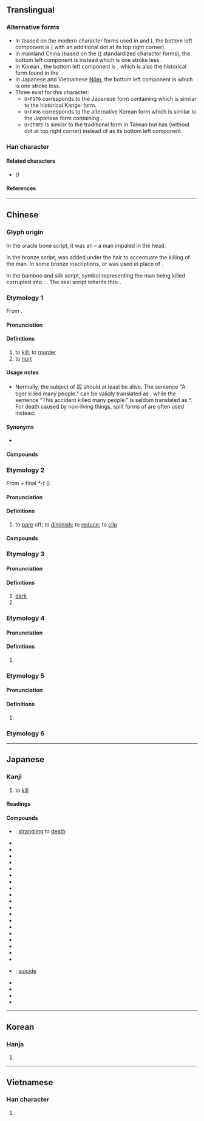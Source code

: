 {{also|杀}}
{{character info/new}}
{{character info|0xF970}}
{{character info|0xFA96}}
{{character info|0x2F8F5}}
==Translingual==
{{CJKV-forms|殺|杀|殺|殺}}

===Alternative forms===
* In {{w|traditional Chinese}} (based on the modern character forms used in {{w|zh:國字標準字體|Taiwan}} and {{w|zh:常用字字形表|Hong Kong}}), the bottom left component is {{l|mul|朮}} ({{l|mul|𣎳}} with an additional dot at its top right corner).
* In mainland China (based on the {{w|Xin Zixing}} ({{w2|zh|新字形}}) standardized character forms), the bottom left component is {{l|mul|朩}} instead which is one stroke less.
* In Korean {{w|hanja}}, the bottom left component is {{l|mul|术}}, which is also the historical form found in the {{w|Kangxi dictionary}}.
* In Japanese {{w|shinjitai}} and Vietnamese [[Nôm]], the bottom left component is {{l|mul|木}} which is one stroke less.
* Three {{w|CJK Compatibility Ideographs}} exist for this character:
** <code>U+F970</code> corresponds to the Japanese {{w|kyūjitai}} form containing {{l|mul|术}} which is similar to the historical Kangxi form.
** <code>U+FA96</code> corresponds to the alternative Korean form which is similar to the Japanese {{w|shinjitai}} form containing {{l|mul|木}}.
** <code>U+2F8F5</code> is similar to the traditional form in Taiwan but has {{l|mul|𣎳}} (without dot at top right corner) instead of {{l|mul|朮}} as its bottom left component.

===Han character===
{{Han char|rn=79|rad=殳|as=07|asmj+=06|sn=11|snmj+=10|four=47947|canj=KCHNE,KDHNE|ids=⿰⿱㐅朩殳(G),⿰⿱㐅朮殳(HT),⿰⿱㐅木殳(JV,<code>U+FA96</code>),⿰⿱㐅术殳(K,<code>U+F970</code>).⿰⿱㐅𣎳殳(<code>U+2F8F5</code>)}}

====Related characters====
* {{l|mul|[[杀]]}} ''({{w|Simplified Chinese}})''

====References====
{{Han ref|kx=0585.110|dkj=16638|dj=0978.050|hdz=32157.010|uh=6BBA}}
{{Han ref|uh=F970}}
{{Han ref|uh=FA96}}
{{Han ref|uh=2F8F5}}

----

==Chinese==
{{zh-forms|s=杀}}

===Glyph origin===
{{Han etym}}

In the oracle bone script, it was an {{Han compound|戈||t1=spear|t2=hair|ls=ic|nocap=y}} – a man impaled in the head.

In the bronze script, {{zh-l|*人|man}} was added under the hair to accentuate the killing of the man. In some bronze inscriptions, {{zh-l|*殳|spear}} or {{zh-l|*攴}} was used in place of {{lang|zh|戈}}.

In the bamboo and silk script, symbol representing the man being killed corrupted into {{zh-l|*杀}}: {{Han compound|乂|t1=weapon for killing|𣎳}}. The seal script inherits this: {{Han compound|𣏂|c1=p|殳|c2=s|t2=spear|ls=psc}}.

===Etymology 1===
From {{inh|zh|sit-pro|*g/b-sat}}.

====Pronunciation====
{{zh-pron
|m=shā
|m-s=
|dg=
|c=saat3
|c-t=
|g=
|h=pfs=sat;gd=sad5
|j=
|mb=suŏi
|md=sák
|mn=sat/qz,xm,zz:soah
|mn_note=sat - literary; soah - vernacular
|mn-t=suah4
|w=4saq
|x=
|mc=2
|oc=1,2
|cat=v
}}

====Definitions====
{{zh-hanzi}}

# to [[kill]]; to [[murder]]
# to [[hurt]]

====Usage notes====
* Normally, the subject of 殺 should at least be alive. The sentence "A tiger killed many people." can be validly translated as {{lang|zh|老虎殺死數人}}, while the sentence "This accident killed many people." is seldom translated as *{{lang|zh|這次事故殺死數人}}. For death caused by non-living things, split forms of {{zh-l|致死}} are often used instead:
*: {{zh-x|這 次 事故 '''致''' 數 人 '''死亡'''。|This accident '''caused''' many people's '''death'''.}}

====Synonyms====
* {{sense|to kill}}
{{zh-syn-saurus|殺死}}
{{zh-dial}}
{{zh-dial|宰}}

====Compounds====
{{zh-der|凶殺|不教而殺|一概抹殺|六殺|慈悲殺人|以殺去殺|妨殺|喊殺|慢性自殺|劫殺|切腹自殺|忒殺|刺殺|宰殺|惡支殺|他殺|天生天殺|卸磨殺驢|一筆抹殺|大殺風景|低溫殺菌|凶殺案|以殺止殺|屠殺|好生惡殺|嚴殺|喊殺連天|封殺|情殺|射殺|姦殺|夾殺|天殺的|合殺|大殺|大屠殺|坑殺|仇殺|勝殘去殺|廝殺|嗜殺成性|剿殺|去殺勝殘|借刀殺人|借劍殺人|殺掠|溷殺|扼殺|殺死|殺氣|格殺|掩殺|殺家達子|殺人償命|殺雞為黍|殺價|收殺|殺人放火|掠殺|殺風景|斫殺|殺人如蓺|殺機|殺身成義|殺坯|殺蟲器|殺生之權|打殺|毒殺|殺雞炊黍|毀車殺馬|殺出重圍|殺人如麻|止殺|殺傷力|抹殺|殺馬毀車|殺傷|殺人罪|畏罪自殺|斬刈殺伐|濫殺無辜|殺伐|接殺|殺雞取卵|搏殺|殺才|殺氣騰騰|捕殺|殺身成名|生殺之權|殺伐決斷|殺妻求將|殺人盈野|曾子殺彘|殘殺|槍殺|殺戮|打打殺殺|暗殺|殺身救國|殺彘教子|殺人滅跡|殺頭|殺青|殺菌|殺生之柄|殺身報國|殺一儆百|殺菌劑|獵殺|牲殺|撲殺|殺身為報|殺害|殺敵致果|氣殺鍾馗|抄殺|打魚殺家|殺一利百|故殺|殺人犯|生殺與奪|生殺大權|生殺予奪|殺身|殺戒|殺身出生|狙殺|按殺|淹殺|殺雞儆猴|殺身之禍|殺威風|殺人越貨|拉殺|殺生與奪|殺口甜|砍殺|殺雞駭猴|殺雞扯脖|殺生|爛殺|拋閃殺人|捐殘去殺|曾參殺人|沒亂殺|殺人如草|殺狗勸夫|殺蟲劑|殺聲震天|殺狗記|殺手鐧|殺手|殺性子|殺威棒|殺千刀|殺剁|殺人如芥|格殺勿論|破殺殺|殺身成仁|春生秋殺|斬盡殺絕|殺人滅口|逼殺|過失殺人|義刑義殺|觸殺|絞殺|誤殺|虐殺|藥殺|誘殺|通殺|衝殺|馬殺雞|荊劉拜殺|躁殺|肅殺|雙殺|覆軍殺將|誅殺|苦殺|鴆殺|追殺|謀殺|趕盡殺絕|誅盡殺絕|虧殺|自相殘殺|自殺|捧殺}}

===Etymology 2===
From {{och-l|衰|to diminish; to decay}} + final ''*-t'' ({{zh-ref|Schuessler, 2007}}).

====Pronunciation====
{{zh-pron
|m=殺
|c=saai3
|h=
|md=sái
|mn=
|w=
|dial=n
|mc=1
|oc=2,1
|cat=v
}}

====Definitions====
{{zh-hanzi}}

# to [[pare]] off; to [[diminish]]; to [[reduce]]; to [[clip]]
#: {{zh-x|隆殺 之 義 辨 矣。|The principle of increase and dimunution (of sumptuary allowances) is defined.|CL|ref={{w2|zh|荀子}}, {{lang|zh|《樂論》}}}}

====Compounds====
{{zh-der|fold=1|幽殺|不殺|不豐不殺|噍殺|殺衣縮食|豐殺}}

===Etymology 3===

====Pronunciation====
{{zh-pron
|m=sà
|dial=n
|cat=a,v
}}

====Definitions====
{{zh-hanzi}}

# [[dark]]
# {{zh-alt-form|𥻦|to spread; to exile}}

===Etymology 4===

====Pronunciation====
{{zh-pron
|m=xiè
|dial=n
|cat=a
}}

====Definitions====
{{zh-hanzi}}

# {{zh-only|蹩殺}}

===Etymology 5===

====Pronunciation====
{{zh-pron
|m=shì
|dial=n
|cat=v
}}

====Definitions====
{{zh-hanzi}}

# {{zh-only|降殺}}

===Etymology 6===
{{zh-see|弒|v}}

{{zh-cat|Elementary|Death}}

----

==Japanese==
{{ja-kanji forms|k=y}}

===Kanji===
{{ja-kanji|grade=4|rs=殳07}}

# to [[kill]]

====Readings====
{{ja-readings
|goon=せい, せち, せつ
|kanon=さい, さつ
|kun=ころ-す, そ-ぐ
}}

====Compounds====
{{der-top|Compounds}}
* {{ja-r|縊%殺|い%さつ}}: [[strangling]] to [[death]]
* {{ja-r|虐%殺|ぎゃく%さつ}}
* {{ja-r|人%殺し|ひと%ごろし}}
* {{ja-r|必%殺|ひっ%さつ}}
* {{ja-r|殺%人|さつ%じん}}
* {{ja-r|殺%害|さつ%がい}}
* {{ja-r|殺%気|さっ%き}}
* {{ja-r|殺%菌|さっ%きん}}
* {{ja-r|殺%傷|さっ%しょう}}
* {{ja-r|殺%身|さっ%しん}}
* {{ja-r|殺%生|せっ%しょう}}
* {{ja-r|殺%青|さっ%せい}}
* {{ja-r|殺%節|さっ%せつ}}
* {{ja-r|殺%到|さっ%とう}}
* {{ja-r|殺%伐|さつ%ばつ}}
* {{ja-r|殺%風%景|さっ%ぷう%けい}}
* {{ja-r|殺%戮|さつ%りく}}
* {{ja-r|殺%略|さつ%りゃく}}
* {{ja-r|殺%陣|さつ%じん}}
* {{ja-r|刺%殺|し%さつ}}
* {{ja-r|自%殺|じ%さつ}}: [[suicide]]
* {{ja-r|相%殺|そう%さい}}
* {{ja-r|他%殺|た%さつ}}
* {{ja-r|抹%殺|まっ%さつ}}
* {{ja-r|黙%殺|もく%さつ}}
{{der-bottom}}

----

==Korean==

===Hanja===
{{ko-hanja|hangeul=[[살]], [[쇠]]|eumhun=|mr=sal, soe|y=sal, soy}}

# {{defn|lang=ko|sort=殳07}}

----

==Vietnamese==

===Han character===
{{vi-hantu|[[sát]], [[sái]], [[sít]], [[sịt]], [[sướt]], [[sét]], [[sượt]]|rs=殳07}}

# {{defn|lang=vi|sort=殳07}}